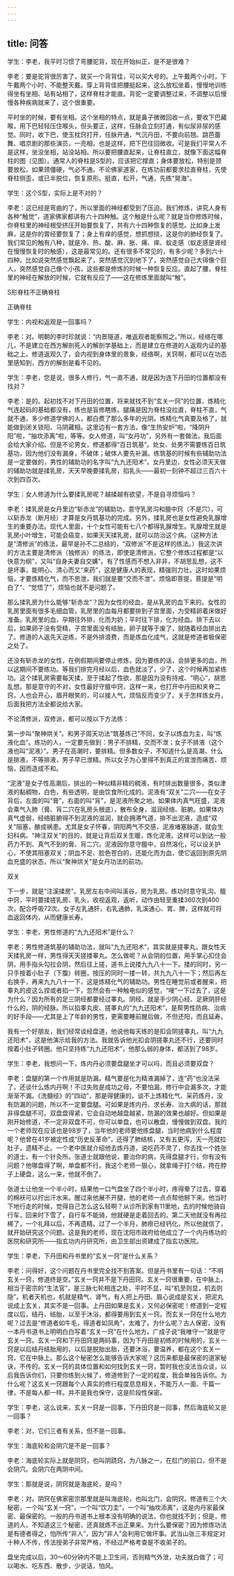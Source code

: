 ```yaml
---
---
---
```

title: 问答
---



学生：李老，我平时习惯了弯腰驼背，现在开始纠正，是不是很难？

李老：要是驼背很厉害了，就买一个背背佳，可以买大号的。上午戴两个小时，下午戴两个小时，不能整天戴。穿上背背佳把腰挺起来，这么放松坐着，慢慢地训练得坐有坐相、站有站相了，这样脊柱才能直。背驼一定要调整过来，不调整以后慢慢各种疾病就来了，这个很重要。

平时坐的时候，要有坐相。这个坐相的特点，就是鼻子微微回收一点，要收下巴藏喉，用下巴轻轻压住喉头，但头要正，这样，任脉会立刻打通，有似尿非尿的感觉。同时，收下巴，使玉枕窍打开，任脉开通，气沉丹田，不要向前翘。跳芭蕾舞、唱京剧的那些演员，一亮相，也是这样，把下巴往回微收。可是我们平常人不是这样，坐没坐相，站没站相。所以要把腰直起来，让脊柱直立，就像下面这幅脊柱的图（见图）。通常人的脊柱是S型的，应该把它撑直；身体要放松，特别是颈要放松，如果颈僵硬，气必不通。不论佛家道家，在练功前都要求拉直脊柱，先使脊柱侧歪，或已半脱位，恢复原形。挺直，松开，气通，先练“晃海”。

学生：这个S型，实际上是不对的？

李老：这已经是弯曲的了，所以里面的神经都受到了压迫。我们修炼，讲究人身有各种“触觉”，道家佛家都讲有六十四种触。这个触是什么呢？就是当你修炼时候，你脊柱里的神经根受挤压开始要恢复了，共有六十四种恢复的感觉。比如身上发麻，这是你的胃经要恢复了；身上有痒的感觉，想抓想挠，这是你的肺经恢复了。我们常见的触有八种，就是冷、热、酸、麻、胀、痛、痒、蚁走感（蚁走感是肾经在慢慢恢复时的触感），这是最常见的。还有很多不常见的，有多少呢？多到六十四种。比如说突然感觉飘起来了，突然感觉沉到地下了，突然感觉自己大得像个巨人，突然感觉自己像个小孩，这些都是修炼的时候一种恢复反应。直起了腰，脊柱里的神经在解放的时候，它就有反应了——这在修炼里面就叫“触”。



S形脊柱不正确脊柱



正确脊柱

学生：内视和返观是一回事吗？

李老：对。明朝的李时珍就说：“内景隧道，唯返观者能察照之。”所以，经络在哪儿，不是建立在西方解剖死人的解剖学基础上，而是建立在修道的人返观内证的基础之上。修道返观久了，会内视到身体里的景象，经络啊，关窍啊，都可以在功态里感知到，西方的解剖是看不见的。

学生：李老，您是说，很多人修行，气一直不通，就是因为连下丹田的位置都没有找对？

李老：是的。起初找不对下丹田的位置，将来就找不到“玄关一窍”的位置，炼精化气连起码的基础都没有，练也是盲修瞎练。腿痛是因为脊柱没拉直，脊柱不直，气就不通，多少修道学佛的人，都白费了那么多年的光阴。炼精化气真要及格了，就能做到闭关锁阳、马阴藏相。这里边有一套方法，像“生热安炉”啦，“降阴升阳”啦，“抽坎添离”啦，等等。女人修道，叫“女丹功”，另外有一套做法，我后面会给大家介绍。但是不论男女，修道都得“百日筑基”。处女、处男不需要练百日筑基功，因为他们没有漏身，不破体；破体人要先补漏。练筑基的时候有些辅助功法是一定要做的，男性的辅助功的名字叫“九九还阳术”。女丹里边，女性必须天天做的辅助功就是揉乳房，天天早晚要揉乳房，掐乳头——最初一刻钟不超过三百六十次到四百次。



学生：女人修道为什么要揉乳房呢？越揉越有欲望，不是自寻烦恼吗？

李老：揉乳房是女丹里边“斩赤龙”的辅助功，意守乳房沟和膻中窍（不是穴），可以斩赤龙（断月经）才算是女丹筑基功的完成。另外，揉乳房也是女性避免乳腺增生的重要办法。现代人里面，十个女性可能有七八个都得乳腺增生。乳腺增生就是乳房小叶增生，可能会癌变，如果天天揉乳房，就可以防治这个病。（这种方法是“清修派”的练法，最早是孙不二总结的，“双修派”不是这样的练法。）我这次讲的方法主要是清修派（独修派）的练法，即使是清修派，它整个修炼过程都是“以快意为纲”，又叫“自身夫妻自交媾”。有了性感而不想入非非，不胡思乱想，这不是坏事，能明心、清心而又“来药”，这是健康人的表现，精强则力壮。这时如果烦恼，才要炼精化气，而不思泄，我们就是要“交而不泄”。烦恼即菩提，菩提是“明白了”、“觉悟了”，烦恼也就不是问题了。

那么揉乳房为什么能够“斩赤龙”？因为女性的经血，是从乳房的血下来的。女性的乳房里面有很多毛细血管，乳房里的血每月都要排到子宫里面，为受精卵着床做好准备。乳房里的血，孕期往外排，化而为奶；平时往下排，化为经血。排下去以后，如果卵子没有受精，子宫里面没有结胎，卵子就等于废了，就随着经血排出去了。修道的人返先天逆练，不是外排浪费，而是炼血化成气，这就是修道者极保密之处了。

还没有斩赤龙的女性，在例假期间要停止修炼，因为要练的话，会排更多的血，所以这期间不要练功。等我们排完月经以后，血色就淡了，少了，这个时候再加紧练功。这个揉乳房需要每天揉，至于揉起了性欲，那是因为没有持戒、“明心”，胡思乱想。那是意守的不对，女性最好守膻中窍，这样一来，也打开中丹田和夹脊二窍，人也会开心，眉开眼笑的，可以接人气，烦恼反而变少了。关于怎样炼女丹，后面我把方法全都说给大家。

不论清修派，双修派，都可以按以下方法练：

第一步叫“聚神烘关”。和男子周天功法“筑基炼己”不同，女子以炼血为主，叫“炼液化血”。练功的人，一定要先做到：男子不排精，交而不泄；女子不排液（这个液也叫“泥液）”。男子在高潮时，要排精。但多数女子，不知道什么是高潮、什么是排液，不等排液，男子早已泄精。所以女子为心里得不到真正的宣泄而痛苦、烦恼，因而造成不和。

“泥液”是女子性高潮后，排出的一种似精非精的稠液，有时排出数量很多，类似津液的黏稠物，白色，有些透明，是由饮食所化成的。泥液有“双关”二穴——在女子背后，左面的叫“膏”，右面的叫“肓”，是泥液所聚之地。如果体内真气旺盛，泥液会乘气入肺（膏、肓二穴在乳房头根底），散布全身，滋润经络、脏腑。如果体内真气虚弱，经络脏腑得不到泥液的滋润，就会拥滞气道，排不出泥液，造成“双关”阻塞，酿成祸患。尤其是女子怀春，阴阳两气不交感，泥液堵塞脉道，就会生妇科病。“神注双关”的目的，就是让背后双关生暖，炼化泥液。这样可以到达一般药力不到、真气不到的膏、肓二穴。泥液因你意守膻中，自然溶化，可以设关护心，不使其阻塞双关；阴血不足、脸色苍白的，还能化而为血，使它返回到原先阴血充盛的状态，所以“聚神烘关”是女丹功法的前功。



双关

下一步，就是“注溪揉房”。乳房左右中间叫溪谷，房为乳房。练功时意守乳沟、膻中窍，平时要揉搓乳房、乳头，收视返观，返听，动作由轻至重揉360次到400次，配合呼吸72次。女子左乳通肝，右乳通肺，乳溪通心、胃、脾，这样就可将血返回体内，从而健康长寿。

学生：李老，男性修道的“九九还阳术”是什么？

李老：男性修道筑基的辅助功法，就叫“九九还阳术”，其实就是搓睾丸，跟女性天天揉乳房一样，男性得天天搓搂睾丸。怎么做呢？从会阴的位置，用手掌心扣住会阴，用手指头勾拉会阴，然后往上搓，道书上说搂九九八十一下。搂的同时，另一只手按着小肚子（下腹）转圈，按压的同时一搂一转，共九九八十一下；然后再左右换手，再来九九八十一下，这是炼精化气的辅助功。男性在睡觉前或者醒来，把睾丸的皮这么捏或者掐一下，忽然会有一种触电似的感觉，“嗖”一下过去了，这是为什么？因为所有的足三阴经都要经过睾丸。阴经，就是手少阴心经、足厥阴肝经什么的，阴的经脉。所以掐睾丸皮、搓睾丸的“九九还阳术”，是帮男性防病、治病的好手段——尤其是上了年龄的男性，更需要睡前醒后做，不但还阳，而且延寿。

我有一个好朋友，我们经常谈经盘道，他说他每天练的是扣会阴搓睾丸，叫“九九还阳术”，这是他演示给我的方法。我就告诉他光扣会阴搓睾丸还不行，还要同时按着小肚子转圈。他只坚持练“九九还阳术”，他那么弱的身体，都活到了98岁。

学生：李老，我想问一下，炼内丹必须要盘腿坐才可以吗，而且必须要双盘？

李老：盘腿的第一个作用就是防漏。精气要是化为精液漏掉了，连“药”也没法采了，还谈什么炼内丹啊！不过失败是成功之母，不要怕漏，修行中会漏多次，才能渐渐不漏。《洗髓经》的“四动”，那是得健康的，谈不上炼精化气、采药炼丹，没有防漏的问题，所以不一定要盘腿。可如果是炼内丹、求长寿、治大病的话，那就非得盘腿不可。双盘盘得紧，它会自动地越盘越紧，防漏的效果也越好。但如果是刚开始修道，不一定非双盘不可，你可以单盘，也可以散盘，慢慢做到双盘。我的一个老师现在应该也是98岁了，当年他的老师要他练盘腿，当时他病到什么程度呢？他曾在41岁被定性成“历史反革命”，还得了肺结核，又有五更泻，天一亮就拉肚子，遗精不止。一个老中医就介绍他去炼丹道，说吃药不灵了，你去找一个姓张的道士，有一个针灸所。张道士就跟他说，要治你的病，先得盘腿才行，你有没有问题？他哪盘得了啊，单盘都不行。我这个老师一狠心，就拿绳子打个结，挎在脖子上硬盘，这么一来，他就不倒了。

张道士让他坐一个半小时，结果他一口气盘坐了四个半小时，疼得晕了过去，穿着的棉袄可以拧出汗水来。醒过来他展不开腿，他的老师一点点帮他掰下来。他当时下地行走的时候，觉得自己怎么这么轻啊？从诊所到家有11里地，去的时候他骑自行车，回来时下雪了，自行车不能骑，他就硬是走着回去的。第二天他就没有再拉稀了，一个礼拜以后，不再遗精。过了一个半月，肺痨已经钙化，所以他就信了，就开始研究这个问题。这是我的老师，现在沈阳市政府给他成立了一个内丹练功的医院和研究所——指玄功内丹研究所，由卫生部出资建成了指玄功医院。

学生：李老，下丹田和丹书里的“玄关一窍”是什么关系？

李老：问得好，这个问题在丹书里完全找不到答案。但是丹书里有一句话：“不明玄关一窍，修道终是空。”玄关一窍并不是下丹田窍。玄关一窍很重要，在中脉上，相当于密宗的“生法官”，是三脉七轮相连之处，平时不显，叫“机至则显，机去则隐”。机者天机也，机就是精气、肾气，有人把上丹田、眉心说成是玄关，把泥丸说成上玄关，其实不是一回事。上丹田如果是玄关，又何必保密呢！修道到一定程度以后，结丹、结胎，以至于沐浴，都得要用到玄关一窍。而玄关一窍在什么地方呢？过去是“修道者如牛毛，得道者如凤角”，太难了。为什么呢？古人保密，没有一本丹书道书上明明白白写着“玄关一窍”在什么地方。广成子说“我唯守一”就是守玄关一窍。玄关一窍和下丹田窍是两码事，因为下丹田是初练的时候用的，玄关一窍是以后结丹结胎用的，以后是脱胎出胎，还要沐浴，要温养，都在这个玄关一窍，它在中脉上。那么这个秘密怎么能够告诉大家呢？这历来都是最保密的道家秘诀，不传的。玄关一窍的具体位置和如何找到玄关一窍，暂时我也没法当众谈，以后我告诉你们，只要你练到火候了，修道修到了一定的程度，我会单独告诉你。为什么呢？这玄关一窍跟每个人真实的修行程度息息相关，不能万人一面、千篇一律，不是每人都一样。并不是我也保守，这是阶段性保密。

学生：李老，这么说来，玄关一窍是一回事，下丹田窍是一回事，然后海底轮又是一回事？

李老：对，它们三者有关系，但不是一回事。

学生：海底轮和会阴穴是不是一回事？

李老：海底轮实际上就是阴窍，也叫阴跷窍，为八脉之一，在肛门的前口，但不是会阴穴。会阴穴在两阴中间。

学生：那就是说，阴窍就是海底轮，是吗？

李老：对。阴窍在佛家密宗那里就是叫海底轮，也叫北门，会阴窍。修道有三个大秘密，一个叫“玄关一窍”，一个叫“饮刀圭”，一个叫“抽坎添离”，这是内丹家最保密、最保密的。一般的丹书道书上根本没有明确的说法，你也就找不到；但是，修道的人，不知道这三个秘密，还真就炼不出正果来。为什么要保密？因为修炼功法是有德者得之，怕所传“非人”，因为“非人”会利用它做坏事。武当山张三丰规定对十种人不传，传法授弟子非常严格，不经过严格考查是不收弟子的。

盘坐完成以后，30～60分钟内不能上卫生间，否则精气外泄，功夫就白做了；可以喝水、吃东西、散步，少说话，怕风。